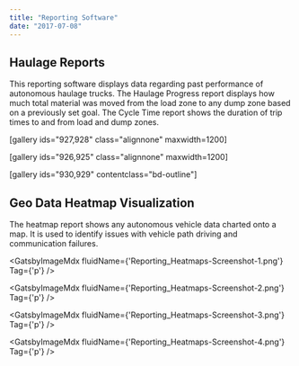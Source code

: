 ```yaml
---
title: "Reporting Software"
date: "2017-07-08"
---
```



## Haulage Reports

This reporting software displays data regarding past performance of autonomous haulage trucks. The Haulage Progress report displays how much total material was moved from the load zone to any dump zone based on a previously set goal. The Cycle Time report shows the duration of trip times to and from load and dump zones.

\[gallery ids="927,928" class="alignnone" maxwidth=1200\]

\[gallery ids="926,925" class="alignnone" maxwidth=1200\]

\[gallery ids="930,929" contentclass="bd-outline"\]

## Geo Data Heatmap Visualization

The heatmap report shows any autonomous vehicle data charted onto a map. It is used to identify issues with vehicle path driving and communication failures.

<GatsbyImageMdx fluidName={'Reporting_Heatmaps-Screenshot-1.png'} Tag={'p'} />

<GatsbyImageMdx fluidName={'Reporting_Heatmaps-Screenshot-2.png'} Tag={'p'} />

<GatsbyImageMdx fluidName={'Reporting_Heatmaps-Screenshot-3.png'} Tag={'p'} />

<GatsbyImageMdx fluidName={'Reporting_Heatmaps-Screenshot-4.png'} Tag={'p'} />
